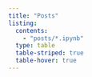 ```yaml
---
title: "Posts"
listing:
  contents: 
    - "posts/*.ipynb"
  type: table 
  table-striped: true
  table-hover: true
---
```

